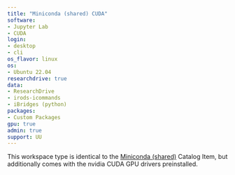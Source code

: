 ```yaml
--- 
title: "Miniconda (shared) CUDA"
software:
- Jupyter Lab
- CUDA
login:
- desktop
- cli
os_flavor: linux
os:
- Ubuntu 22.04
researchdrive: true
data:
- ResearchDrive
- irods-icommands
- iBridges (python)
packages:
- Custom Packages
gpu: true
admin: true
support: UU
---
```


This workspace type is identical to the [Miniconda (shared)](./miniconda.qmd) Catalog Item, but additionally comes with the nvidia CUDA GPU drivers preinstalled.

